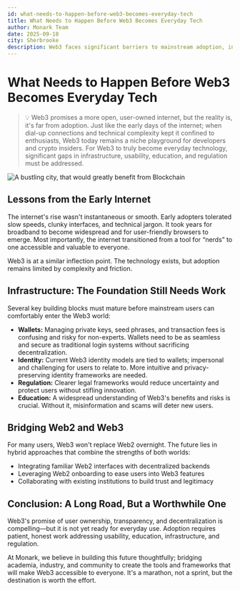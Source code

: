 ```yaml
---
id: what-needs-to-happen-before-web3-becomes-everyday-tech
title: What Needs to Happen Before Web3 Becomes Everyday Tech
author: Monark Team
date: 2025-09-18
city: Sherbrooke
description: Web3 faces significant barriers to mainstream adoption, including complex user experiences, a lack of clear regulation, and the need for better educational resources. Like the early internet, it requires improvements in its infrastructure—particularly wallets and identity systems—to become more user-friendly.
---
```


# What Needs to Happen Before Web3 Becomes Everyday Tech

> 💡 Web3 promises a more open, user-owned internet, but the reality is, it's far from adoption. Just like the early days of the internet; when dial-up connections and technical complexity kept it confined to enthusiasts, Web3 today remains a niche playground for developers and crypto insiders. For Web3 to truly become everyday technology, significant gaps in infrastructure, usability, education, and regulation must be addressed.

![A bustling city, that would greatly benefit from Blockchain](/images/news/what-needs-to-happen-before-web3-becomes-everyday-tech.webp)

## Lessons from the Early Internet

The internet's rise wasn't instantaneous or smooth. Early adopters tolerated slow speeds, clunky interfaces, and technical jargon. It took years for broadband to become widespread and for user-friendly browsers to emerge. Most importantly, the internet transitioned from a tool for “nerds” to one accessible and valuable to everyone.

Web3 is at a similar inflection point. The technology exists, but adoption remains limited by complexity and friction.

## Infrastructure: The Foundation Still Needs Work

Several key building blocks must mature before mainstream users can comfortably enter the Web3 world:

- **Wallets:** Managing private keys, seed phrases, and transaction fees is confusing and risky for non-experts. Wallets need to be as seamless and secure as traditional login systems without sacrificing decentralization.
- **Identity:** Current Web3 identity models are tied to wallets; impersonal and challenging for users to relate to. More intuitive and privacy-preserving identity frameworks are needed.
- **Regulation:** Clearer legal frameworks would reduce uncertainty and protect users without stifling innovation.
- **Education:** A widespread understanding of Web3's benefits and risks is crucial. Without it, misinformation and scams will deter new users.

## Bridging Web2 and Web3

For many users, Web3 won't replace Web2 overnight. The future lies in hybrid approaches that combine the strengths of both worlds:

- Integrating familiar Web2 interfaces with decentralized backends
- Leveraging Web2 onboarding to ease users into Web3 features
- Collaborating with existing institutions to build trust and legitimacy

## Conclusion: A Long Road, But a Worthwhile One

Web3's promise of user ownership, transparency, and decentralization is compelling—but it is not yet ready for everyday use. Adoption requires patient, honest work addressing usability, education, infrastructure, and regulation.

At Monark, we believe in building this future thoughtfully; bridging academia, industry, and community to create the tools and frameworks that will make Web3 accessible to everyone. It's a marathon, not a sprint, but the destination is worth the effort.